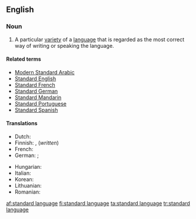 ==English==
{{wikipedia}}

===Noun===
{{en-noun|head=[[standard]] [[language]]}}

# A particular [[variety]] of a [[language]] that is regarded as the most correct way of writing or speaking the language.

====Related terms====
* [[Modern Standard Arabic]]
* [[Standard English]]
* [[Standard French]]
* [[Standard German]]
* [[Standard Mandarin]]
* [[Standard Portuguese]]
* [[Standard Spanish]]

====Translations====
{{trans-top|variety of language regarded as the most correct}}
* Dutch: {{t+|nl|standaardtaal}}
* Finnish: {{t+|fi|yleiskieli}}, {{t+|fi|kirjakieli}} (''written'')
* French: {{t|fr|langue standard|f}}
* German: {{t+|de|Ausbausprache|f}}; {{t+|de|Schriftsprache|f}} {{gloss|written}}
{{trans-mid}}
* Hungarian: {{t|hu|sztenderd nyelvváltozat}}
* Italian: {{t|it|lingua standard|f}}
* Korean: {{t+|ko|표준어|sc=Kore}}
* Lithuanian: {{t|lt|bendrinė kalba|f}}
* Romanian: {{t|ro|limbă standard}}
{{trans-bottom}}

[[af:standard language]]
[[fi:standard language]]
[[ta:standard language]]
[[tr:standard language]]